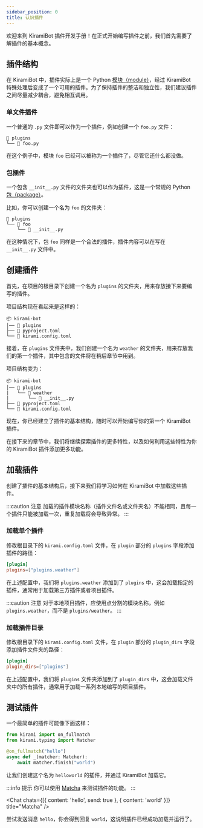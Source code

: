 ```yaml
---
sidebar_position: 0
title: 认识插件
---
```


欢迎来到 KiramiBot 插件开发手册！在正式开始编写插件之前，我们首先需要了解插件的基本概念。

## 插件结构

在 KiramiBot 中，插件实际上是一个 Python [模块（module）](https://docs.python.org/zh-cn/3/glossary.html#term-module)，经过 KiramiBot 特殊处理后变成了一个可用的插件。为了保持插件的整洁和独立性，我们建议插件之间尽量减少耦合，避免相互调用。

### 单文件插件

一个普通的 `.py` 文件即可以作为一个插件，例如创建一个 `foo.py` 文件：

```tree title=Project
📂 plugins
└── 📄 foo.py
```

在这个例子中，模块 `foo` 已经可以被称为一个插件了，尽管它还什么都没做。

### 包插件

一个包含 `__init__.py` 文件的文件夹也可以作为插件，这是一个常规的 Python [包（package）](https://docs.python.org/zh-cn/3/glossary.html#term-regular-package)。

比如，你可以创建一个名为 `foo` 的文件夹：

```tree title=Project
📂 plugins
└── 📂 foo
    └── 📄 __init__.py
```

在这种情况下，包 `foo` 同样是一个合法的插件，插件内容可以在写在 `__init__.py` 文件中。

## 创建插件

首先，在项目的根目录下创建一个名为 `plugins` 的文件夹，用来存放接下来要编写的插件。

项目结构现在看起来是这样的：

```tree title=Project
📦 kirami-bot
│── 📂 plugins
├── 📄 pyproject.toml
└── 📄 kirami.config.toml
```

接着，在 `plugins` 文件夹中，我们创建一个名为 `weather` 的文件夹，用来存放我们的第一个插件，其中包含的文件将在稍后章节中用到。

项目结构变为：

```tree title=Project
📦 kirami-bot
│── 📂 plugins
|   └── 📂 weather
|       └── 📄 __init__.py
├── 📄 pyproject.toml
└── 📄 kirami.config.toml
```

现在，你已经建立了插件的基本结构，随时可以开始编写你的第一个 KiramiBot 插件。

在接下来的章节中，我们将继续探索插件的更多特性，以及如何利用这些特性为你的 KiramiBot 插件添加更多功能。

## 加载插件

创建了插件的基本结构后，接下来我们将学习如何在 KiramiBot 中加载这些插件。

:::caution 注意
加载的插件模块名称（插件文件名或文件夹名）不能相同，且每一个插件只能被加载一次，重复加载将会导致异常。
:::

### 加载单个插件

修改根目录下的 `kirami.config.toml` 文件，在 `plugin` 部分的 `plugins` 字段添加插件的路径：

```toml title=kirami.config.toml
[plugin]
plugins=["plugins.weather"]
```

在上述配置中，我们将 `plugins.weather` 添加到了 `plugins` 中，这会加载指定的插件，通常用于加载第三方插件或者项目插件。

:::caution 注意
对于本地项目插件，应使用点分割的模块名称，例如 `plugins.weather`，而不是 `plugins/weather`。
:::

### 加载插件目录

修改根目录下的 `kirami.config.toml` 文件，在 `plugin` 部分的 `plugin_dirs` 字段添加插件文件夹的路径：

```toml title=kirami.config.toml
[plugin]
plugin_dirs=["plugins"]
```

在上述配置中，我们将 `plugins` 文件夹添加到了 `plugin_dirs` 中，这会加载文件夹中的所有插件，通常用于加载一系列本地编写的项目插件。

## 测试插件

一个最简单的插件可能像下面这样：

```python
from kirami import on_fullmatch
from kirami.typing import Matcher

@on_fullmatch("hello")
async def _(matcher: Matcher):
    await matcher.finish("world")
```

让我们创建这个名为 `helloworld` 的插件，并通过 KiramiBot 加载它。

:::info 提示
你可以使用 [Matcha](https://github.com/A-kirami/matcha) 来测试插件的功能。
:::


<Chat chats={[{ content: 'hello', send: true }, { content: 'world' }]} title="Matcha" />

尝试发送消息 `hello`，你会得到回复 `world`，这说明插件已经成功加载并运行了。
